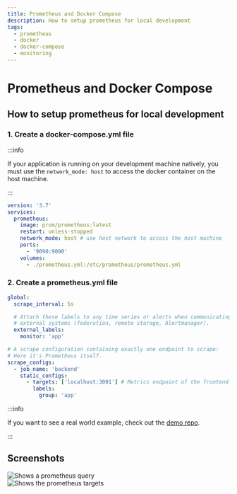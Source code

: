 ```yaml
---
title: Prometheus and Docker Compose
description: How to setup prometheus for local development
tags:
  - prometheus
  - docker
  - docker-compose
  - monitoring
---
```



<MetaTags
  title="Prometheus and Docker Compose"
  description="How to setup prometheus for local development"
/>

# Prometheus and Docker Compose

## How to setup prometheus for local development

### 1. Create a docker-compose.yml file

:::info

If your application is running on your development machine natively, you must use the `network_mode: host` to access the docker container on the host machine.

:::

```yaml title="docker-compose.yml"
version: '3.7'
services:
  prometheus:
    image: prom/prometheus:latest
    restart: unless-stopped
    network_mode: host # use host network to access the host machine
    ports:
      - '9090:9090'
    volumes:
      - ./prometheus.yml:/etc/prometheus/prometheus.yml
```

### 2. Create a prometheus.yml file

```yaml title="prometheus.yml"
global:
  scrape_interval: 5s

  # Attach these labels to any time series or alerts when communicating with
  # external systems (federation, remote storage, Alertmanager).
  external_labels:
    monitor: 'app'

# A scrape configuration containing exactly one endpoint to scrape:
# Here it's Prometheus itself.
scrape_configs:
  - job_name: 'backend'
    static_configs:
      - targets: ['localhost:3001'] # Metrics endpoint of the frontend application
        labels:
          group: 'app'
```

:::info

If you want to see a real world example, check out the [demo repo](https://github.com/Mozart409/rust-prometheus-demo).

:::

## Screenshots

<img src="/prometheus-query.png" alt="Shows a prometheus query" />

<br />

<img src="/prometheus-targets.png" alt="Shows the prometheus targets" />
